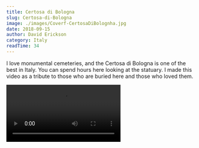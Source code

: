 ```yaml
---
title: Certosa di Bologna
slug: Certosa-di-Bologna
image: ./images/Coverf-CertosaDiBolognha.jpg
date: 2018-09-15
author: David Erickson
category: Italy
readTime: 34
---
```



<p class="has-drop-cap">
  I love monumental cemeteries, and the Certosa di Bologna is one of the best in Italy. You can spend hours here looking at the statuary. I made this video as a tribute to those who are buried here and those who loved them.
</p>

<Video src="https://youtube.com/embed/ho6sQezWCKA" title="Certosa di Bologna"/>
